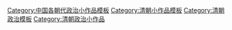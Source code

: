 [[Category:中国各朝代政治小作品模板|Category:中国各朝代政治小作品模板]]
[[Category:清朝小作品模板|Category:清朝小作品模板]]
[[Category:清朝政治模板|Category:清朝政治模板]]
[[Category:清朝政治小作品|Category:清朝政治小作品]]